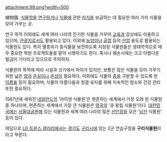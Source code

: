 attachment:99.png?width=500

植物園. [[식물학]]을 [[연구]]하거나 [[식물]]에 관한 [[지식]]을 보급하는 데 필요한 여러 가지 식물을 모아 가꾸는 곳.

연구 목적 이외에도 세계 여러 나라의 진기한 식물을 가꾸어 [[교육]]과 감상에도 이용하고 있으며, [[관광지]]로서도 활용되고 있다. 이외에 [[농업]]이나 [[공업]] 등의 [[산업]] 용도로 활용되는 식물원도 있다. 특히 멸종위기 동식물을 보전하도록 지정된 식물원들은 생태학적으로 매우 중요한 복원 프로젝트들을 맡아 시행하기도 한다. 혹시나 훼손시에는 크고 아름다운 벌금이 기다리고 있으므로 주의하자. 

식물원의 목적에 따라 시설과 크기에서 차이가 있지만, 보통은 많은 식물을 모아 가꾸기 위한 넓은 [[땅]]과 [[온실]]이나 [[온상]]이 필요하다. 이외에도 식물의 [[종]]을 구분할 수 있도록 한 [[이름표]] 등이 필요하며, 식물의 아름다움과 청결 유지를 위해 지속적인 청소와 건강 관리 또한 중요하다.

1587년에 세워진 [[네덜란드]]의 '라이덴 식물원'은 현존하는 세계에서 가장 오래 된 식물원 중 하나이며, 현존하는 세계에서 가장 큰 식물원은 [[영국]]의 '큐 왕립 식물원'이다. [[대한민국]]에는 [[서울대공원]]에 있는 식물원과 세계 여러 나라의 많은 [[선인장]]을 모은 '[[남산]] 식물원' 등이 있다.

여담으로 [[LG 트윈스 갤러리]]에서는 [[경기도]] [[구리시]]에 있는 2군 연습구장을 '''구리식물원'''이라고 부른다.
